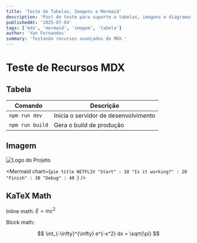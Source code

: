 ```yaml
---
title: 'Teste de Tabelas, Imagens e Mermaid'
description: 'Post de teste para suporte a tabelas, imagens e diagramas Mermaid em MDX.'
publishedAt: '2025-07-04'
tags: ['mdx', 'mermaid', 'imagem', 'tabela']
author: 'Yan Fernandes'
summary: 'Testando recursos avançados de MDX.'
---
```



# Teste de Recursos MDX
<Cover
  src="https://cdn.cosmos.so/affd4b79-e848-4dfd-bd42-5f2c4a847365?format=jpeg"
  alt="Image from the movie Alien - from cosmo.com"
  caption="cosmo.com"
/>

## Tabela

| Comando | Descrição |
|---------|-----------|
| `npm run dev` | Inicia o servidor de desenvolvimento |
| `npm run build` | Gera o build de produção |

## Imagem

![Logo do Projeto](/logo.png)

<Mermaid chart={`pie
    title NETFLIX
    "Start" : 10
    "Is it working?" : 20
    "Finish" : 30
    "Debug" : 40
`} />

## KaTeX Math

Inline math: $E = mc^2$

Block math:

$$
\int_{-\infty}^{\infty} e^{-x^2} dx = \sqrt{\pi}
$$


